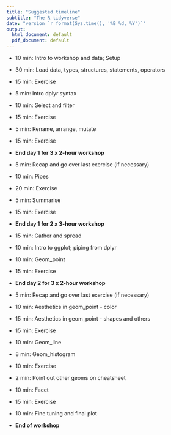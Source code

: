 ```yaml
---
title: "Suggested timeline"
subtitle: "The R tidyverse"
date: "version `r format(Sys.time(), '%B %d, %Y')`"
output:
  html_document: default
  pdf_document: default
---
```


* 10 min: Intro to workshop and data; Setup
* 30 min: Load data, types, structures, statements, operators
* 15 min: Exercise

* 5 min: Intro dplyr syntax
* 10 min: Select and filter
* 15 min: Exercise

* 5 min: Rename, arrange, mutate
* 15 min: Exercise

* __End day 1 for 3 x 2-hour workshop__

* 5 min: Recap and go over last exercise (if necessary)
* 10 min: Pipes
* 20 min: Exercise

* 5 min: Summarise
* 15 min: Exercise

* __End day 1 for 2 x 3-hour workshop__

* 15 min: Gather and spread

* 10 min: Intro to ggplot; piping from dplyr
* 10 min: Geom_point
* 15 min: Exercise

* __End day 2 for 3 x 2-hour workshop__

* 5 min: Recap and go over last exercise (if necessary)
* 10 min: Aesthetics in geom_point - color
* 15 min: Aesthetics in geom_point - shapes and others
* 15 min: Exercise

* 10 min: Geom_line
* 8 min: Geom_histogram
* 10 min: Exercise

* 2 min: Point out other geoms on cheatsheet
* 10 min: Facet
* 15 min: Exercise

* 10 min: Fine tuning and final plot

* __End of workshop__